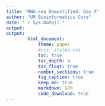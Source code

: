 ```yaml
---
title: "RNA-seq Demystified: Day X"
author: "UM Bioinformatics Core"
date: "`r Sys.Date()`"
output:
output:
        html_document:
            theme: paper
            #css: styles.css
            toc: true
            toc_depth: 4
            toc_float: true
            number_sections: true
            fig_caption: true
            keep_md: true
            markdown: GFM
            code_download: true
---
```


<!--- Allow the page to be wider --->
<style>
    body .main-container {
        max-width: 1200px;
    }
</style>
